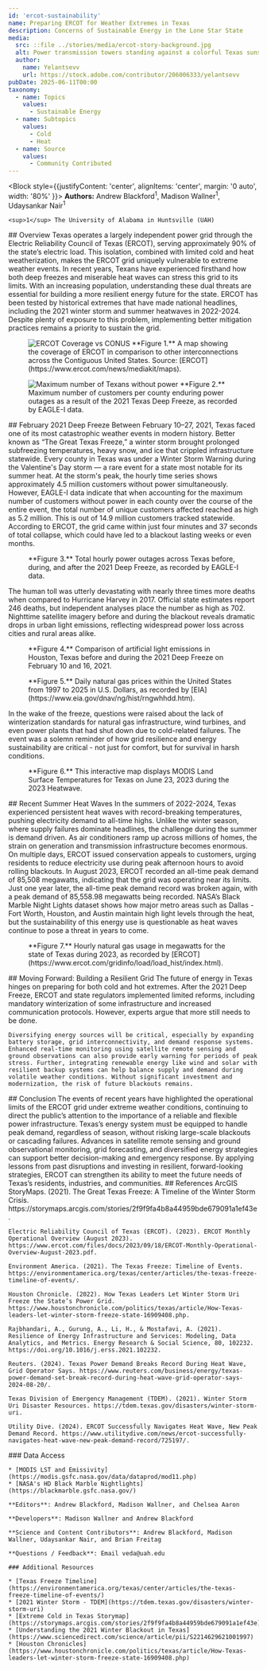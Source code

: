 ```yaml
---
id: 'ercot-sustainability'
name: Preparing ERCOT for Weather Extremes in Texas
description: Concerns of Sustainable Energy in the Lone Star State
media:
  src: ::file ../stories/media/ercot-story-background.jpg
  alt: Power transmission towers standing against a colorful Texas sunset.
  author: 
    name: Yelantsevv
    url: https://stock.adobe.com/contributor/206006333/yelantsevv
pubDate: 2025-06-11T00:00
taxonomy:
  - name: Topics
    values:
      - Sustainable Energy
  - name: Subtopics
    values:
      - Cold
      - Heat
  - name: Source
    values:
      - Community Contributed
---
```


<Block style={{justifyContent: 'center', alignItems: 'center', margin: '0 auto', width: '80%' }}>
  <Prose>
    **Authors:** Andrew Blackford<sup>1</sup>\, Madison Wallner<sup>1</sup>\, Udaysankar Nair<sup>1</sup>
   
    <sup>1</sup> The University of Alabama in Huntsville (UAH)

  </Prose>
</Block>

<Block>
  <Prose>
    ## Overview
    Texas operates a largely independent power grid through the Electric Reliability Council of Texas (ERCOT), serving approximately 90% of the state’s electric load. This isolation, combined with limited cold and heat weatherization, makes the ERCOT grid uniquely vulnerable to extreme weather events. In recent years, Texans have experienced firsthand how both deep freezes and miserable heat waves can stress this grid to its limits. With an increasing population, understanding these dual threats are essential for building a more resilient energy future for the state. ERCOT has been tested by historical extremes that have made national headlines, including the 2021 winter storm and summer heatwaves in 2022-2024. Despite plenty of exposure to this problem, implementing better mitigation practices remains a priority to sustain the grid.
  </Prose>

  <Figure>
    <Image
      src={new URL('./ercot-map.jpg', import.meta.url).href}
      alt='ERCOT Coverage vs CONUS'
    />
    <Caption>
    **Figure 1.** A map showing the coverage of ERCOT in comparison to other interconnections across the Contiguous United States. Source: [ERCOT](https://www.ercot.com/news/mediakit/maps).
    </Caption>
  </Figure>
</Block>

<Block>
  <Figure>
    <Image
      src={new URL('./ERCOT_Texas_Outages.png', import.meta.url).href}
      alt='Maximum number of Texans without power'
    />
    <Caption>
    **Figure 2.** Maximum number of customers per county enduring power outages as a result of the 2021 Texas Deep Freeze, as recorded by EAGLE-I data.
    </Caption>
  </Figure>

  <Prose>
    ## February 2021 Deep Freeze
    Between February 10–27, 2021, Texas faced one of its most catastrophic weather events in modern history. Better known as “The Great Texas Freeze,” a winter storm brought prolonged subfreezing temperatures, heavy snow, and ice that crippled infrastructure statewide. Every county in Texas was under a Winter Storm Warning during the Valentine's Day storm — a rare event for a state most notable for its summer heat. At the storm's peak, the hourly time series shows approximately 4.5 million customers without power simultaneously. However, EAGLE-I data indicate that when accounting for the maximum number of customers without power in each county over the course of the entire event, the total number of unique customers affected reached as high as 5.2 million. This is out of 14.9 million customers tracked statewide. According to ERCOT, the grid came within just four minutes and 37 seconds of total collapse, which could have led to a blackout lasting weeks or even months.
  </Prose>
</Block>

<Block type='wide'>
  <Figure>
    <Chart
      dataPath={new URL('./ERCOT_power_outages_Texas.csv', import.meta.url).href}
      dateFormat="%m/%d/%Y %H:%M"
      idKey='State'
      xKey='Date'
      yKey='Total_Power_Outages'
      yAxisLabel='Maximum Power Outages Recorded Hourly'
    />
    <Caption>
      **Figure 3.** Total hourly power outages across Texas before, during, and after the 2021 Deep Freeze, as recorded by EAGLE-I data.
    </Caption>
  </Figure>
</Block>

<Block>
  <Prose>
   The human toll was utterly devastating with nearly three times more deaths when compared to Hurricane Harvey in 2017. Official state estimates report 246 deaths, but independent analyses place the number as high as 702. Nighttime satellite imagery before and during the blackout reveals dramatic drops in urban light emissions, reflecting widespread power loss across cities and rural areas alike. 
  </Prose>

  <Figure>
   <Map
    datasetId='nighttime-lights'
    layerId='ercot-houston-nightlights-freeze'
    dateTime='2021-02-10'
    zoom={8.5}
    center={[-95.3834, 29.8286]}
    compareDateTime='2021-02-16'
  />
   <Caption
    attrAuthor='NASA'
    attrUrl='https://nasa.gov/'
  >
    **Figure 4.** Comparison of artificial light emissions in Houston, Texas before and during the 2021 Deep Freeze on February 10 and 16, 2021.
   </Caption>
  </Figure>
</Block>

<Block type='wide'>
  <Figure>
    <Chart
      dataPath={new URL('./Ercot_Gas_Prices.csv', import.meta.url).href}
      dateFormat="%m/%d/%Y"
      idKey='Source'
      xKey='Date'
      yKey='Price'
      yAxisLabel='Cost of Natural Gas (USD)'
      highlightStart = '12/01/2020'
      highlightEnd = '04/30/2021'
      highlightLabel = 'Deep Freeze'
    />
    <Caption>
      **Figure 5.** Daily natural gas prices within the United States from 1997 to 2025 in U.S. Dollars, as recorded by [EIA](https://www.eia.gov/dnav/ng/hist/rngwhhdd.htm).
    </Caption>
  </Figure>
</Block>

<Block>
  <Prose>
   In the wake of the freeze, questions were raised about the lack of winterization standards for natural gas infrastructure, wind turbines, and even power plants that had shut down due to cold-related failures. The event was a solemn reminder of how grid resilience and energy sustainability are critical - not just for comfort, but for survival in harsh conditions.
  </Prose>
</Block>

<Block>
 <Figure> 
  <Map
    center={[-97.8728, 30.989]}
    zoom={4}
    datasetId='ercot-heatwave'
    layerId='ERCOT-MODIS'
    dateTime='2023-06-23'
  />
  <Caption
    attrAuthor='NASA'
    attrUrl='https://nasa.gov/'
  >
    **Figure 6.** This interactive map displays MODIS Land Surface Temperatures for Texas on June 23, 2023 during the 2023 Heatwave.
  </Caption>
 </Figure>
  
  <Prose>
    ## Recent Summer Heat Waves
    In the summers of 2022-2024, Texas experienced persistent heat waves with record-breaking temperatures, pushing electricity demand to all-time highs. Unlike the winter season, where supply failures dominate headlines, the challenge during the summer is demand driven. As air conditioners ramp up across millions of homes, the strain on generation and transmission infrastructure becomes enormous. On multiple days, ERCOT issued conservation appeals to customers, urging residents to reduce electricity use during peak afternoon hours to avoid rolling blackouts.
   </Prose>
</Block>

<Block>
  <Prose>
   In August 2023, ERCOT recorded an all-time peak demand of 85,508 megawatts, indicating that the grid was operating near its limits. Just one year later, the all-time peak demand record was broken again, with a peak demand of 85,558.98 megawatts being recorded. NASA’s Black Marble Night Lights dataset shows how major metro areas such as Dallas - Fort Worth, Houston, and Austin maintain high light levels through the heat, but the sustainability of this energy use is questionable as heat waves continue to pose a threat in years to come.

  </Prose>
</Block>

<Block>
  <Figure>
    <Chart
      dataPath={new URL('./Ercot_Gas_Usage_2023.csv', import.meta.url).href}
      dateFormat="%m/%d/%Y %H:%M"
      idKey='Source'
      xKey='Date'
      yKey='Load'
      yAxisLabel='ERCOT Natural Gas Consumption (Megawatts)'
    />
    <Caption>
      **Figure 7.** Hourly natural gas usage in megawatts for the state of Texas during 2023, as recorded by [ERCOT](https://www.ercot.com/gridinfo/load/load_hist/index.html).
    </Caption>
  </Figure>
</Block>

<Block>
  <Prose>
    ## Moving Forward: Building a Resilient Grid
    The future of energy in Texas hinges on preparing for both cold and hot extremes. After the 2021 Deep Freeze, ERCOT and state regulators implemented limited reforms, including mandatory winterization of some infrastructure and increased communication protocols. However, experts argue that more still needs to be done.

    Diversifying energy sources will be critical, especially by expanding battery storage, grid interconnectivity, and demand response systems. Enhanced real-time monitoring using satellite remote sensing and ground observations can also provide early warning for periods of peak stress. Further, integrating renewable energy like wind and solar with resilient backup systems can help balance supply and demand during volatile weather conditions. Without significant investment and modernization, the risk of future blackouts remains.
  </Prose>
</Block>

<Block>
  <Prose>
    ## Conclusion
    The events of recent years have highlighted the operational limits of the ERCOT grid under extreme weather conditions, continuing to direct the public’s attention to the importance of a reliable and flexible power infrastructure. Texas’s energy system must be equipped to handle peak demand, regardless of season, without risking large-scale blackouts or cascading failures. Advances in satellite remote sensing and ground observational monitoring, grid forecasting, and diversified energy strategies can support better decision-making and emergency response. By applying lessons from past disruptions and investing in resilient, forward-looking strategies, ERCOT can strengthen its ability to meet the future needs of Texas’s residents, industries, and communities.
  </Prose>
</Block>

<Block>
  <Prose>
    ## References
    ArcGIS StoryMaps. (2021). The Great Texas Freeze: A Timeline of the Winter Storm Crisis. https://storymaps.arcgis.com/stories/2f9f9fa4b8a44959bde679091a1ef43e.

    Electric Reliability Council of Texas (ERCOT). (2023). ERCOT Monthly Operational Overview (August 2023). https://www.ercot.com/files/docs/2023/09/18/ERCOT-Monthly-Operational-Overview-August-2023.pdf.

    Environment America. (2021). The Texas Freeze: Timeline of Events. https://environmentamerica.org/texas/center/articles/the-texas-freeze-timeline-of-events/.

    Houston Chronicle. (2022). How Texas Leaders Let Winter Storm Uri Freeze the State’s Power Grid. https://www.houstonchronicle.com/politics/texas/article/How-Texas-leaders-let-winter-storm-freeze-state-16909408.php.
    
    Rajbhandari, A., Gurung, A., Li, H., & Mostafavi, A. (2021). Resilience of Energy Infrastructure and Services: Modeling, Data Analytics, and Metrics. Energy Research & Social Science, 80, 102232. https://doi.org/10.1016/j.erss.2021.102232.
    
    Reuters. (2024). Texas Power Demand Breaks Record During Heat Wave, Grid Operator Says. https://www.reuters.com/business/energy/texas-power-demand-set-break-record-during-heat-wave-grid-operator-says-2024-08-20/.
    
    Texas Division of Emergency Management (TDEM). (2021). Winter Storm Uri Disaster Resources. https://tdem.texas.gov/disasters/winter-storm-uri.

    Utility Dive. (2024). ERCOT Successfully Navigates Heat Wave, New Peak Demand Record. https://www.utilitydive.com/news/ercot-successfully-navigates-heat-wave-new-peak-demand-record/725197/.
  </Prose>
</Block>

<Block>
  <Prose>
    ### Data Access

    * [MODIS LST and Emissivity](https://modis.gsfc.nasa.gov/data/dataprod/mod11.php)
    * [NASA's HD Black Marble Nightlights](https://blackmarble.gsfc.nasa.gov/)
  </Prose>
</Block>

<Block>
  <Prose>

    **Editors**: Andrew Blackford, Madison Wallner, and Chelsea Aaron

    **Developers**: Madison Wallner and Andrew Blackford

    **Science and Content Contributors**: Andrew Blackford, Madison Wallner, Udaysankar Nair, and Brian Freitag

    **Questions / Feedback**: Email veda@uah.edu 

    ### Additional Resources

    * [Texas Freeze Timeline](https://environmentamerica.org/texas/center/articles/the-texas-freeze-timeline-of-events/)
    * [2021 Winter Storm - TDEM](https://tdem.texas.gov/disasters/winter-storm-uri)
    * [Extreme Cold in Texas Storymap](https://storymaps.arcgis.com/stories/2f9f9fa4b8a44959bde679091a1ef43e)
    * [Understanding the 2021 Winter Blackout in Texas](https://www.sciencedirect.com/science/article/pii/S2214629621001997)
    * [Houston Chronicles](https://www.houstonchronicle.com/politics/texas/article/How-Texas-leaders-let-winter-storm-freeze-state-16909408.php)

  </Prose>
</Block>
